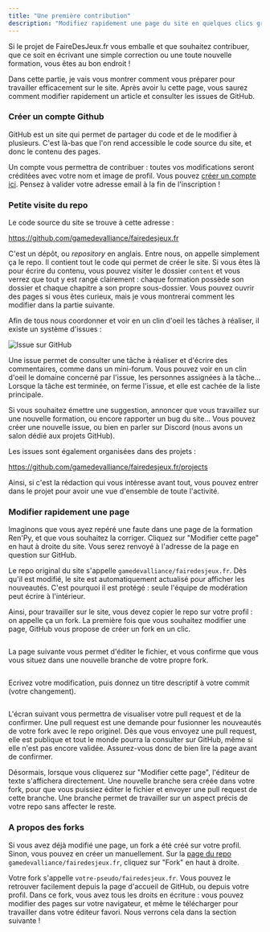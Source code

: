 ```yaml
---
title: "Une première contribution"
description: "Modifiez rapidement une page du site en quelques clics grâce à votre compte GitHub."
---
```


Si le projet de FaireDesJeux.fr vous emballe et que souhaitez contribuer, que ce soit en écrivant une simple correction ou une toute nouvelle formation, vous êtes au bon endroit !

Dans cette partie, je vais vous montrer comment vous préparer pour travailler efficacement sur le site. Après avoir lu cette page, vous saurez comment modifier rapidement un article et consulter les issues de GitHub.

### Créer un compte Github

GitHub est un site qui permet de partager du code et de le modifier à plusieurs. C'est là-bas que l'on rend accessible le code source du site, et donc le contenu des pages.

Un compte vous permettra de contribuer : toutes vos modifications seront créditées avec votre nom et image de profil. Vous pouvez [créer un compte ici](https://github.com/join). Pensez à valider votre adresse email à la fin de l'inscription !

### Petite visite du repo

Le code source du site se trouve à cette adresse :

https://github.com/gamedevalliance/fairedesjeux.fr

C'est un dépôt, ou *repository* en anglais. Entre nous, on appelle simplement ça le repo. Il contient tout le code qui permet de créer le site. Si vous êtes là pour écrire du contenu, vous pouvez visiter le dossier `content` et vous verrez que tout y est rangé clairement : chaque formation possède son dossier et chaque chapitre a son propre sous-dossier. Vous pouvez ouvrir des pages si vous êtes curieux, mais je vous montrerai comment les modifier dans la partie suivante.

Afin de tous nous coordonner et voir en un clin d'oeil les tâches à réaliser, il existe un système d'issues :

<Image
  src="issue.png"
  alt="Issue sur GitHub"
  caption="https://github.com/gamedevalliance/fairedesjeux.fr/issues"
/>

Une issue permet de consulter une tâche à réaliser et d'écrire des commentaires, comme dans un mini-forum. Vous pouvez voir en un clin d'oeil le domaine concerné par l'issue, les personnes assignées à la tâche... Lorsque la tâche est terminée, on ferme l'issue, et elle est cachée de la liste principale.

Si vous souhaitez émettre une suggestion, annoncer que vous travaillez sur une nouvelle formation, ou encore rapporter un bug du site... Vous pouvez créer une nouvelle issue, ou bien en parler sur Discord (nous avons un salon dédié aux projets GitHub).

Les issues sont également organisées dans des projets :

https://github.com/gamedevalliance/fairedesjeux.fr/projects

Ainsi, si c'est la rédaction qui vous intéresse avant tout, vous pouvez entrer dans le projet pour avoir une vue d'ensemble de toute l'activité.

### Modifier rapidement une page

Imaginons que vous ayez repéré une faute dans une page de la formation Ren'Py, et que vous souhaitez la corriger. Cliquez sur "Modifier cette page" en haut à droite du site. Vous serez renvoyé à l'adresse de la page en question sur GitHub.

Le repo original du site s'appelle `gamedevalliance/fairedesjeux.fr`. Dès qu'il est modifié, le site est automatiquement actualisé pour afficher les nouveautés. C'est pourquoi il est protégé : seule l'équipe de modération peut écrire à l'intérieur.

Ainsi, pour travailler sur le site, vous devez copier le repo sur votre profil : on appelle ça un fork. La première fois que vous souhaitez modifier une page, GitHub vous propose de créer un fork en un clic.

<Image
  src="bouton-creer-fork.png"
  alt=""
  caption="Une explication détaillée des forks est également disponible."
/>

La page suivante vous permet d'éditer le fichier, et vous confirme que vous vous situez dans une nouvelle branche de votre propre fork.

<Image src="message-fork-automatique.png" alt="" />

Ecrivez votre modification, puis donnez un titre descriptif à votre commit (votre changement).

<Image
  src="propose-file-changes.png"
  alt=""
  caption="Un commit est un changement. Avec git, on peut consulter l'historique entier des commits et revenir dans le temps si nécessaire."
/>

L'écran suivant vous permettra de visualiser votre pull request et de la confirmer. Une pull request est une demande pour fusionner les nouveautés de votre fork avec le repo originel. Dès que vous envoyez une pull request, elle est publique et tout le monde pourra la consulter sur GitHub, même si elle n'est pas encore validée. Assurez-vous donc de bien lire la page avant de confirmer.

Désormais, lorsque vous cliquerez sur "Modifier cette page", l'éditeur de texte s'affichera directement. Une nouvelle branche sera créée dans votre fork, pour que vous puissiez éditer le fichier et envoyer une pull request de cette branche. Une branche permet de travailler sur un aspect précis de votre repo sans affecter le reste.

### A propos des forks

Si vous avez déjà modifié une page, un fork a été créé sur votre profil. Sinon, vous pouvez en créer un manuellement. Sur la [page du repo](https://github.com/gamedevalliance/fairedesjeux.fr) `gamedevalliance/fairedesjeux.fr`, cliquez sur "Fork" en haut à droite.

Votre fork s'appelle `votre-pseudo/fairedesjeux.fr`. Vous pouvez le retrouver facilement depuis la page d'accueil de GitHub, ou depuis votre profil. Dans ce fork, vous avez tous les droits en écriture : vous pouvez modifier des pages sur votre navigateur, et même le télécharger pour travailler dans votre éditeur favori. Nous verrons cela dans la section suivante !
